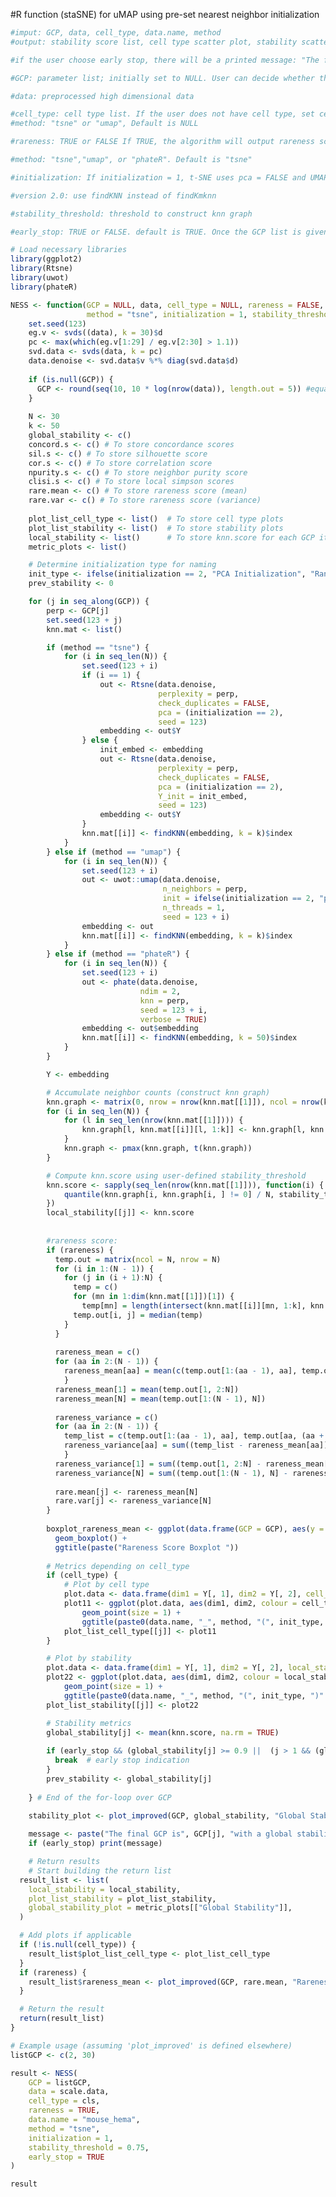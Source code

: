 
#R function (staSNE) for uMAP using pre-set nearest neighbor initialization
```R
#imput: GCP, data, cell_type, data.name, method
#output: stability score list, cell type scatter plot, stability scatter plot, scores vs GCP plot

#if the user choose early stop, there will be a printed message: "The final GCP is", GCP[j], "with a global stability of", global_stability[j]

#GCP: parameter list; initially set to NULL. User can decide whether they want to input a GCP list.

#data: preprocessed high dimensional data

#cell_type: cell type list. If the user does not have cell type, set cell_type = "Null". Default is NULL.
#method: "tsne" or "umap", Default is NULL

#rareness: TRUE or FALSE If TRUE, the algorithm will output rareness score. If FALSE, the algorithm will not output the rareness score. Default is FALSE.

#method: "tsne","umap", or "phateR". Default is "tsne"

#initialization: If initialization = 1, t-SNE uses pca = FALSE and UMAP uses init = "lvrandom". If initialization = 2, t-SNE uses pca = TRUE and UMAP uses init = "pca". Default is 1 (random initialization).

#version 2.0: use findKNN instead of findKmknn

#stability_threshold: threshold to construct knn graph

#early_stop: TRUE or FALSE. default is TRUE. Once the GCP list is given, our algorithm will start from the smaller GCP to larger GCP, but will not try all the GCPs; we will stop if either the global stability for the current GCP is larger than 0.9 or if the global stability of the current GCP do not show more than 5% improvement compared with the one before it. 

# Load necessary libraries
library(ggplot2)
library(Rtsne)
library(uwot)
library(phateR)

NESS <- function(GCP = NULL, data, cell_type = NULL, rareness = FALSE, data.name,
                 method = "tsne", initialization = 1, stability_threshold = 0.75, early_stop = TRUE) {
    set.seed(123)
    eg.v <- svds((data), k = 30)$d
    pc <- max(which(eg.v[1:29] / eg.v[2:30] > 1.1))
    svd.data <- svds(data, k = pc)
    data.denoise <- svd.data$v %*% diag(svd.data$d)
    
    if (is.null(GCP)) {
      GCP <- round(seq(10, 10 * log(nrow(data)), length.out = 5)) #equally divide into 5 GCPs
    }
    
    N <- 30
    k <- 50
    global_stability <- c()
    concord.s <- c() # To store concordance scores
    sil.s <- c() # To store silhouette score
    cor.s <- c() # To store correlation score
    npurity.s <- c() # To store neighbor purity score
    clisi.s <- c() # To store local simpson scores
    rare.mean <- c() # To store rareness score (mean)
    rare.var <- c() # To store rareness score (variance)
    
    plot_list_cell_type <- list()  # To store cell type plots
    plot_list_stability <- list()  # To store stability plots
    local_stability <- list()      # To store knn.score for each GCP iteration
    metric_plots <- list()

    # Determine initialization type for naming
    init_type <- ifelse(initialization == 2, "PCA Initialization", "Random Initialization")
    prev_stability <- 0

    for (j in seq_along(GCP)) {
        perp <- GCP[j]
        set.seed(123 + j)
        knn.mat <- list()

        if (method == "tsne") {
            for (i in seq_len(N)) {
                set.seed(123 + i)
                if (i == 1) {
                    out <- Rtsne(data.denoise,
                                 perplexity = perp,
                                 check_duplicates = FALSE,
                                 pca = (initialization == 2),
                                 seed = 123)
                    embedding <- out$Y
                } else {
                    init_embed <- embedding
                    out <- Rtsne(data.denoise,
                                 perplexity = perp,
                                 check_duplicates = FALSE,
                                 pca = (initialization == 2),
                                 Y_init = init_embed,
                                 seed = 123)
                    embedding <- out$Y
                }
                knn.mat[[i]] <- findKNN(embedding, k = k)$index
            }
        } else if (method == "umap") {
            for (i in seq_len(N)) {
                set.seed(123 + i)
                out <- uwot::umap(data.denoise,
                                  n_neighbors = perp,
                                  init = ifelse(initialization == 2, "pca", "lvrandom"),
                                  n_threads = 1,
                                  seed = 123 + i)
                embedding <- out
                knn.mat[[i]] <- findKNN(embedding, k = k)$index
            }
        } else if (method == "phateR") {
            for (i in seq_len(N)) {
                set.seed(123 + i)
                out <- phate(data.denoise,
                             ndim = 2,
                             knn = perp,
                             seed = 123 + i,
                             verbose = TRUE)
                embedding <- out$embedding
                knn.mat[[i]] <- findKNN(embedding, k = 50)$index
            }
        }

        Y <- embedding

        # Accumulate neighbor counts (construct knn graph)
        knn.graph <- matrix(0, nrow = nrow(knn.mat[[1]]), ncol = nrow(knn.mat[[1]]))
        for (i in seq_len(N)) {
            for (l in seq_len(nrow(knn.mat[[1]]))) {
                knn.graph[l, knn.mat[[i]][l, 1:k]] <- knn.graph[l, knn.mat[[i]][l, 1:k]] + 1
            }
            knn.graph <- pmax(knn.graph, t(knn.graph))
        }

        # Compute knn.score using user-defined stability_threshold
        knn.score <- sapply(seq_len(nrow(knn.mat[[1]])), function(i) {
            quantile(knn.graph[i, knn.graph[i, ] != 0] / N, stability_threshold)
        })
        local_stability[[j]] <- knn.score
        
        
        #rareness score:
        if (rareness) {
          temp.out = matrix(ncol = N, nrow = N)
          for (i in 1:(N - 1)) {
            for (j in (i + 1):N) {
              temp = c()
              for (mn in 1:dim(knn.mat[[1]])[1]) {
                temp[mn] = length(intersect(knn.mat[[i]][mn, 1:k], knn.mat[[j]][mn, 1:k])) / k}
              temp.out[i, j] = median(temp)
            }
          }
        
          rareness_mean = c()
          for (aa in 2:(N - 1)) {
            rareness_mean[aa] = mean(c(temp.out[1:(aa - 1), aa], temp.out[aa, (aa + 1):N]))
            }
          rareness_mean[1] = mean(temp.out[1, 2:N])
          rareness_mean[N] = mean(temp.out[1:(N - 1), N])
        
          rareness_variance = c()
          for (aa in 2:(N - 1)) {
            temp_list = c(temp.out[1:(aa - 1), aa], temp.out[aa, (aa + 1):N])
            rareness_variance[aa] = sum((temp_list - rareness_mean[aa])^2) / length(temp_list)
            }
          rareness_variance[1] = sum((temp.out[1, 2:N] - rareness_mean[1])^2) / length(temp.out[1, 2:N])
          rareness_variance[N] = sum((temp.out[1:(N - 1), N] - rareness_mean[1])^2) / length(temp.out[1:(N - 1), N])
        
          rare.mean[j] <- rareness_mean[N]
          rare.var[j] <- rareness_variance[N]
        }
        
        boxplot_rareness_mean <- ggplot(data.frame(GCP = GCP), aes(y = rare.mean)) +
          geom_boxplot() +
          ggtitle(paste("Rareness Score Boxplot "))
        
        # Metrics depending on cell_type
        if (cell_type) {
            # Plot by cell type
            plot.data <- data.frame(dim1 = Y[, 1], dim2 = Y[, 2], cell_type = cell_type)
            plot11 <- ggplot(plot.data, aes(dim1, dim2, colour = cell_type)) +
                geom_point(size = 1) +
                ggtitle(paste0(data.name, "_", method, "(", init_type, ")" , "_p", perp, "_pc", pc, "_colored by cell type"))
            plot_list_cell_type[[j]] <- plot11
        } 

        # Plot by stability
        plot.data <- data.frame(dim1 = Y[, 1], dim2 = Y[, 2], local_stability = knn.score)
        plot22 <- ggplot(plot.data, aes(dim1, dim2, colour = local_stability)) +
            geom_point(size = 1) +
            ggtitle(paste0(data.name, "_", method, "(", init_type, ")" , "_p", perp, "_pc", pc, "_colored by local stability score"))
        plot_list_stability[[j]] <- plot22

        # Stability metrics
        global_stability[j] <- mean(knn.score, na.rm = TRUE)
        
        if (early_stop && (global_stability[j] >= 0.9 ||  (j > 1 && (global_stability[j] - prev_stability) / prev_stability <= 0.05))) {
          break  # early stop indication
        }
        prev_stability <- global_stability[j]
        
    } # End of the for-loop over GCP

    stability_plot <- plot_improved(GCP, global_stability, "Global Stability", paste0(data.name, method, " - Global Stability (", init_type, ")"))
    
    message <- paste("The final GCP is", GCP[j], "with a global stability of", global_stability[j])
    if (early_stop) print(message)

    # Return results
    # Start building the return list
  result_list <- list(
    local_stability = local_stability,
    plot_list_stability = plot_list_stability,
    global_stability_plot = metric_plots[["Global Stability"]],
  )

  # Add plots if applicable
  if (!is.null(cell_type)) {
    result_list$plot_list_cell_type <- plot_list_cell_type
  }
  if (rareness) {
    result_list$rareness_mean <- plot_improved(GCP, rare.mean, "Rareness Score(Mean)",paste0(data.name, method, " - Rareness Score(Mean) (", init_type, ")"))
  }

  # Return the result
  return(result_list)
}

# Example usage (assuming 'plot_improved' is defined elsewhere)
listGCP <- c(2, 30)

result <- NESS(
    GCP = listGCP,
    data = scale.data,
    cell_type = cls,
    rareness = TRUE,
    data.name = "mouse_hema",
    method = "tsne",
    initialization = 1,
    stability_threshold = 0.75,
    early_stop = TRUE
)

result

```
